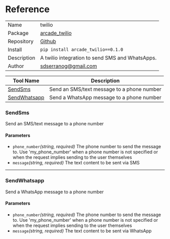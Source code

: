# Reference

|             |                                                                |
| ----------- | -------------------------------------------------------------- |
| Name        | twilio                                                         |
| Package     | [arcade_twilio](https://pypi.org/project/arcade_twilio/0.1.0/) |
| Repository  | [Github](https://github.com/sdserranog/arcade-twilio)          |
| Install     | `pip install arcade_twilio==0.1.0`                             |
| Description | A twilio integration to send SMS and WhatsApps.                |
| Author      | sdserranog@gmail.com                                           |

| Tool Name                     | Description                                |
| ----------------------------- | ------------------------------------------ |
| [SendSms](#sendsms)           | Send an SMS/text message to a phone number |
| [SendWhatsapp](#sendwhatsapp) | Send a WhatsApp message to a phone number  |

### SendSms

Send an SMS/text message to a phone number

#### Parameters

- `phone_number`_(string, required)_ The phone number to send the message to. Use 'my_phone_number' when a phone number is not specified or when the request implies sending to the user themselves
- `message`_(string, required)_ The text content to be sent via SMS

---

### SendWhatsapp

Send a WhatsApp message to a phone number

#### Parameters

- `phone_number`_(string, required)_ The phone number to send the message to. Use 'my_phone_number' when a phone number is not specified or when the request implies sending to the user themselves
- `message`_(string, required)_ The text content to be sent via WhatsApp
